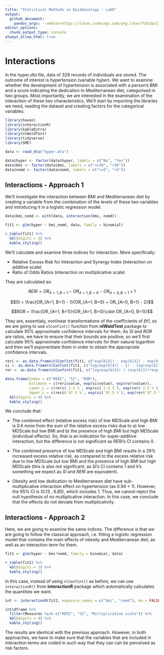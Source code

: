```yaml
---
title: "Statistical Methods in Epidemiology - Lab9"
output: 
  github_document:
    pandoc_args: --webtex=https://latex.codecogs.com/png.latex?%5Cdpi{100}
editor_options: 
  chunk_output_type: console
always_allow_html: true
---
```


# Interactions

In the *hyper.dta* file, data of 328 records of individuals are stored. The outcome of interest is hypertension (variable *hyper*). We want to examine whether the development of hypertension is associated with a person’s BMI and a score indicating the dedication to Mediterranean diet, categorised in two groups. Most importantly, we are interested in the examination of the interaction of these two characteristics. We'll start by importing the libraries we need, reading the dataset and creating factors for the categorical variables.

```r
library(haven)
library(interactionR)
library(kableExtra)
library(nlWaldTest)
library(tidyverse)
library(SME)
```

```r
data <- read_dta("hyper.dta")

data$hyper <- factor(data$hyper, labels = c("No", "Yes"))
data$bmi <- factor(data$bmi, labels = c("<=30", ">30"))
data$nomd <- factor(data$nomd, labels = c(">=5", "<5"))
```


## Interactions - Approach 1

We'll investigate the interaction between BMI and Mediterranean diet by creating a variable from the combination of the levels of these two variables and introducing it in a logistic regression model.

```r
data$bmi_nomd <- with(data, interaction(bmi, nomd))

fit1 <- glm(hyper ~ bmi_nomd, data, family = binomial)

r_table(fit1) %>%
  kbl(digits = 3) %>%
  kable_styling()

```

We'll calculate and examine three indices for interaction. More specifically: 

* Relative Excess Risk for Interaction and Synergy Index (interaction on additive scale)
* Ratio of Odds Ratios (interaction on multiplicative scale)

They are calculated as: 

$$RERI = OR_{A=1, B=1} - OR_{A=1, B=0} - OR_{A=0, B=1} + 1$$

$$SI = \frac{OR_{A=1, B=1} - 1}{OR_{A=1, B=0} + OR_{A=0, B=1} - 2}$$

$$ROR = \frac{OR_{A=1, B=1}}{OR_{A=1, B=0}\cdot OR_{A=0, B=1}}$$


They are, essentialy, nonlinear transformations of the coefficients of *fit1*, so we are going to use `nlConfint()` function from **nlWaldTest** package to calculate 95% approximate confidence intervals for them. As *SI* and *ROR* are ratios, we have to ensure that their bounds are positive, so we'll first calculate 95% approximate confidence intervals for their natural logarithm and then we'll exponentiate them in order to obtain the appropriate confidence intervals.

```r
reri <- as.data.frame(nlConfint(fit1, c("exp(b[4]) - exp(b[3]) - exp(b[2]) + 1")))
si <- as.data.frame(nlConfint(fit1, c("log(exp(b[4]) - 1) - log(exp(b[3]) + exp(b[2]) - 2)")))
ror <- as.data.frame(nlConfint(fit1, c("log(exp(b[4]) / (exp(b[3])*exp(b[2])))")))

data.frame(Index = c("RERI", "SI", "ROR"),
           Estimate = c(reri$value, exp(si$value), exp(ror$value)),
           Lower_L = c(reri$`2.5 %`, exp(si$`2.5 %`), exp(ror$`2.5 %`)),
           Upper_L = c(reri$`97.5 %`, exp(si$`97.5 %`), exp(ror$`97.5 %`))) %>%
  kbl(digits = 4) %>%
  kable_styling()

```

We conclude that:

* The combined effect (relative excess risk) of low MDScale and high BMI is 0.6 more from the sum of the relative excess risks due to a) low MDScale but low BMI and b) the presence of high BMI but high MDScale (individual effects). So, that is an indication for super-additive interaction, but the difference is not significant as RERI's CI contains 0.

* The combined presence of low MDScale and high BMI results in a 29% increased excess relative risk, as compared to the excess relative risk due to low MDScale but low BMI and the presence of high BMI but high MDScale (this is also not significant, as SI's CI contains 1 and it's something we expect as *SI* and *RERI* are equivalent).

* Obesity and low dedication to Mediterranean diet have sub-multiplicative interaction effect on hypertension (as 0.94 < 1). However, the 95% CI is (0.13 , 6.85), which includes 1. Thus, we cannot reject the null hypothesis of no multiplicative interaction. In this case, we conclude that the effects do not deviate from multiplicativity.

## Interactions - Approach 2

Here, we are going to examine the same indices. The difference is that we are going to follow the classical approach, i.e. fitting a logistic regression model that contains the main effects of obesity and Mediterranean diet, as well as an interaction term for them.

```r
fit2 <- glm(hyper ~ bmi*nomd, family = binomial, data)

r_table(fit2) %>%
  kbl(digits = 3) %>%
  kable_styling()
```

In this case, instead of using `nlConfint()` as before, we can use `interactionR()` from **interactionR** package which automatically calculates the quantities we want. 

```r
int <- interactionR(fit2, exposure_names = c("bmi", "nomd"), em = FALSE)

int$dframe %>%
  filter(Measures %in% c("RERI", "SI", "Multiplicative scale")) %>%
  kbl(digits = 4) %>%
  kable_styling()
```

The results are identical with the previous approach. However, in both approaches, we have to make sure that the variables that are included in interaction terms are coded in such way that they can can be perceived as risk factors. 
